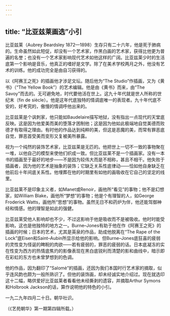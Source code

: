 ```yaml
---
---
---
```

title: “比亚兹莱画选”小引
---



比亚兹莱（Aubrey Beardsley 1872—1898）生存只有二十六年，他是死于肺病的。生命虽然如此短促，却没有一个艺术家，作黑白画的艺术家，获得比他更为普遍的名誉；也没有一个艺术家影响现代艺术如他这样的广阔。比亚兹莱少时的生活底第一个影响是音乐，他真正的嗜好是文学。除了在美术学校两月之外，他没有艺术的训练。他的成功完全是由自习获得的。

以《阿赛王之死》的插画他才涉足文坛。随后他为“The Studio”作插画，又为《黄书》（“The Yellow Book”）的艺术编辑。他是由《黄书》而来，由“The Savoy”而去的。无可避免地，时代要他活在世上。这九十年代就是世人所称的世纪末（fin de siècle）。他是这年代底独特的情调底唯一的表现者。九十年代底不安的，好考究的，傲慢的情调呼他出来的。

比亚兹莱是个讽刺家，他只能如Baudelaire描写地狱，没有指出一点现代的天堂底反映。这是因为他爱美而美的堕落才困制他；这是因为他如此极端地自觉美德而败德才有取得之理由。有时他的作品达到纯粹的美，但这是恶魔的美，而常有罪恶底自觉，罪恶首受美而变形又复被美所暴露。

视为一个纯然的装饰艺术家，比亚兹莱是无匹的。他把世上一切不一致的事物聚在一堆，以他自己的模型来使他们织成一致。但比亚兹莱不是一个插画家。没有一本书的插画至于最好的地步——不是因为较伟大而是不相称，甚且不相干。他失败于插画者，因为他的艺术是抽象的装饰；它缺乏关系性底律动——恰如他自身缺乏在他前后十年间底关系性。他埋葬在他的时期里有如他的画吸收在它自己的坚定的线里。

比亚兹莱不是印象主义者，如Manet或Renoir，画他所“看见”的事物；他不是幻想家，如William Blake，画他所“梦想”的事物；他是个有理智的人，如George Froderick Watts，画他所“思想”的事物。虽然无日不和药炉为伴，他还能驾御神经和情感。他的理智是如此的强健。

比亚兹莱受他人影响却也不少，不过这影响于他是吸收而不是被吸收。他时时能受影响，这也是他独特的地方之一。Burne–Jones有助于他在作《阿赛王之死》的插画的时候；日本的艺术，尤其是英泉的作品，助成他脱离在“The Rape of the Lock”底Eisen和Saint–Aubin所显示给他的影响。但Burne–Jones底狂喜的疲弱的灵性变为怪诞的睥睨的肉欲——若有疲弱的，罪恶的疲弱的话。日本底凝冻的实在性变为西方的热情底焦灼的影像表现在黑白底锐利而清楚的影和曲线中，暗示即在彩虹的东方也未曾梦想到的色调。

他的作品，因为翻印了“Salomè”的插画，还因为我们本国时行艺术家的摘取，似乎连风韵也颇为一般所熟识了。但他的装饰画，却未经诚实地介绍过。现在就选印这十二幅，略供爱好比亚兹莱者看看他未经撕剥的遗容，并摘取Arthur Symons和Holbrook Jackson的话，算作说明他的特色的小引。

一九二九年四月二十日。朝华社识。

（《艺苑朝华》第一期第四辑所载。）